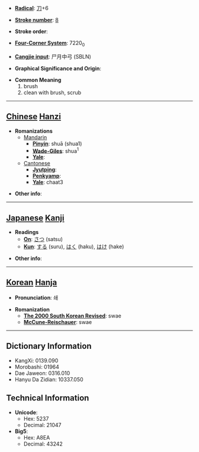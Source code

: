 * '''[[Wiktionary:Chinese radical index| Radical]]''': [[Wiktionary:Chinese radical index 刀|刀]]+6

* '''[[Wiktionary:Chinese total strokes index|Stroke number]]''': [[Wiktionary:Chinese total strokes index 8|8]]

* '''Stroke order''': 

* '''[[Wiktionary:Chinese four corner index|Four-Corner System]]''': 7220<sub>0</sub>

* '''[[Wiktionary:Chinese Cangjie index|Cangjie input]]''': 尸月中弓 (SBLN)

* '''Graphical Significance and Origin''': 

* '''Common Meaning'''
*#brush
*# clean with brush, scrub


----

== [[Chinese]] [[Hanzi]] ==

* '''Romanizations'''
** [[Mandarin]]
*** '''[[Pinyin]]''': shuā (shua1)
*** '''[[Wade-Giles]]''': shua<sup>1</sup>
*** '''[[Yale]]''': 
**[[Cantonese]]
***'''[[Jyutping]]''':
***'''[[Penkyamp]]''': 
***'''[[Yale]]''': chaat3

* '''Other info''': 

----

== [[Japanese]] [[Kanji]] ==

* '''Readings'''
** '''[[On]]''': [[さつ]] (satsu)
** '''[[Kun]]''': [[する]] (suru), [[はく]] (haku), [[はけ]] (hake)

* '''Other info''':  

----

== [[Korean]] [[Hanja]] ==

* '''Pronunciation''': 쇄

* '''Romanization'''
** '''[[The 2000 South Korean Revised Romanization|The 2000 South Korean Revised]]''': swae
** '''[[McCune-Reischauer]]''': swae

----

== Dictionary Information ==

* KangXi: 0139.090
* Morobashi: 01964
* Dae Jaweon: 0316.010
* Hanyu Da Zidian: 10337.050

== Technical Information ==

* '''Unicode''':
** Hex: 5237
** Decimal: 21047
* '''Big5''':
** Hex: A8EA
** Decimal: 43242